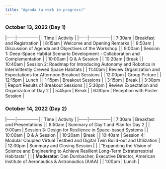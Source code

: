 ```yaml
---
title: "Agenda (a work in progress)"
---
```


### October 13, 2022 (Day 1)

|------|---------------|
| Time | Activity |
|------|---------------|
| 7:30am | Breakfast and Registration |
| 8:15am | Welcome and Opening Remarks |
| 8:50am | Discussion of Agenda and Objectives of the Workshop | 
| 9:00am | Session 1: Deep-Space Habitat Scenario Development - Collaboration and Complementation |
| 10:00am | Q & A Session |
| 10:20am | Break |
| 10:40am | Session 2: Roadmap for Introducing Autonomy and Robotics in Intermittently Crewed Space Habitats |
| 11:40am | Review Organization and Expectations for Afternoon Breakout Sessions |
| 12:00pm | Group Picture |
| 12:15pm | Lunch |
| 1:15pm | Breakout Sessions |
| 3:15pm | Break |
| 3:30pm | Report Results of Breakout Sessions |
| 5:30pm | Review Expectation and Organizaton of Day 2 |
| 5:45pm | Break |
| 6:00pm | Reception with Poster Session |

### October 14, 2022 (Day 2)

|------|---------------|
| Time | Activity |
|------|---------------|
| 7:30am | Breakfast and Presentations |
| 8:50am | Summary of Day 1 and Plan for Day 2 |
| 9:00am | Session 3: Design for Resilience in Space-based Systems |
| 10:00am | Q & A Session |
| 10:20am | Break |
| 10:40am | Session 4: Modular Coupled Virtual Testbed and Digital Twin Build-out and Utilization |
| 12:00pm | Summary and Closing Session |
|         | "Expanding the Vision of Science and Engineering to Achieve Resilient Long-Term Extraterrestrial Habitasts" |
|         | **Moderator**: Dan Dumbacher, Executive Director, American Institute of Aeronautics & Astronautics (AIAA) |
| 1:00pm | Lunch |
